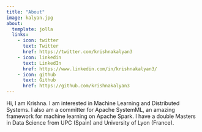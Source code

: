 ```yaml
---
title: "About"
image: kalyan.jpg
about:
  template: jolla
  links:
    - icon: twitter
      text: Twitter
      href: https://twitter.com/krishnakalyan3
    - icon: linkedin
      text: LinkedIn
      href: https://www.linkedin.com/in/krishnakalyan3/
    - icon: github
      text: Github
      href: https://github.com/krishnakalyan3
---
```


Hi, I am Krishna. I am interested in Machine Learning and Distributed Systems. I also am a committer for Apache SystemML, an amazing framework for machine learning on Apache Spark. I have a double Masters in Data Science from UPC (Spain) and University of Lyon (France).
